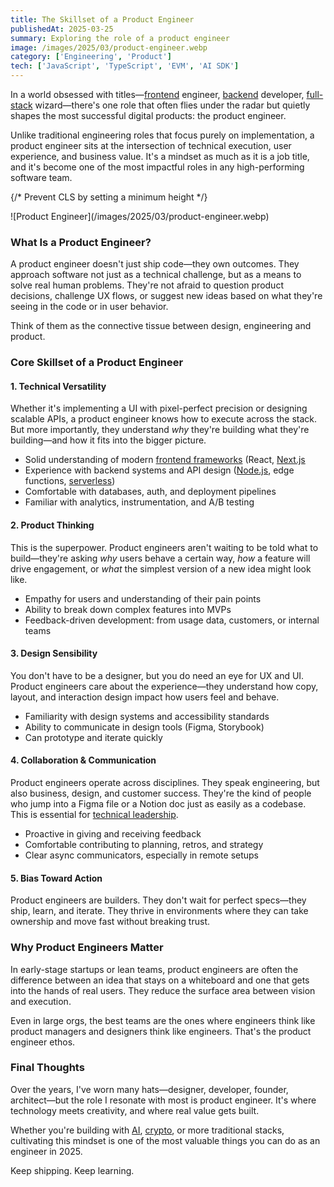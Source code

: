 ```yaml
---
title: The Skillset of a Product Engineer 
publishedAt: 2025-03-25
summary: Exploring the role of a product engineer
image: /images/2025/03/product-engineer.webp
category: ['Engineering', 'Product']
tech: ['JavaScript', 'TypeScript', 'EVM', 'AI SDK']
---
```


In a world obsessed with titles—[frontend](/frontend) engineer, [backend](/backend) developer, [full-stack](/fullstack) wizard—there's one role that often flies under the radar but quietly shapes the most successful digital products: the product engineer.

Unlike traditional engineering roles that focus purely on implementation, a product engineer sits at the intersection of technical execution, user experience, and business value. It's a mindset as much as it is a job title, and it's become one of the most impactful roles in any high-performing software team.

{/* Prevent CLS by setting a minimum height */}
<div style={{ minHeight: '300px' }}>
![Product Engineer](/images/2025/03/product-engineer.webp)
</div>

### What Is a Product Engineer?

A product engineer doesn't just ship code—they own outcomes. They approach software not just as a technical challenge, but as a means to solve real human problems. They're not afraid to question product decisions, challenge UX flows, or suggest new ideas based on what they're seeing in the code or in user behavior.

Think of them as the connective tissue between design, engineering and product.

### Core Skillset of a Product Engineer

#### 1. **Technical Versatility**
Whether it's implementing a UI with pixel-perfect precision or designing scalable APIs, a product engineer knows how to execute across the stack. But more importantly, they understand *why* they're building what they're building—and how it fits into the bigger picture.

- Solid understanding of modern [frontend frameworks](/tech) (React, [Next.js](/tech/next-j[js](/tech/javascript))
- Experience with backend systems and API design ([Node.js](/tech/node-js), edge functions, [serverless](/tech/serverless))
- Comfortable with databases, auth, and deployment pipelines
- Familiar with analytics, instrumentation, and A/B testing

#### 2. **Product Thinking**
This is the superpower. Product engineers aren't waiting to be told what to build—they're asking *why* users behave a certain way, *how* a feature will drive engagement, or *what* the simplest version of a new idea might look like.

- Empathy for users and understanding of their pain points
- Ability to break down complex features into MVPs
- Feedback-driven development: from usage data, customers, or internal teams

#### 3. **Design Sensibility**
You don't have to be a designer, but you do need an eye for UX and UI. Product engineers care about the experience—they understand how copy, layout, and interaction design impact how users feel and behave.

- Familiarity with design systems and accessibility standards
- Ability to communicate in design tools (Figma, Storybook)
- Can prototype and iterate quickly

#### 4. **Collaboration & Communication**
Product engineers operate across disciplines. They speak engineering, but also business, design, and customer success. They're the kind of people who jump into a Figma file or a Notion doc just as easily as a codebase. This is essential for [technical leadership](/lead).

- Proactive in giving and receiving feedback
- Comfortable contributing to planning, retros, and strategy
- Clear async communicators, especially in remote setups

#### 5. **Bias Toward Action**
Product engineers are builders. They don't wait for perfect specs—they ship, learn, and iterate. They thrive in environments where they can take ownership and move fast without breaking trust.

### Why Product Engineers Matter

In early-stage startups or lean teams, product engineers are often the difference between an idea that stays on a whiteboard and one that gets into the hands of real users. They reduce the surface area between vision and execution.

Even in large orgs, the best teams are the ones where engineers think like product managers and designers think like engineers. That's the product engineer ethos.

### Final Thoughts

Over the years, I've worn many hats—designer, developer, founder, architect—but the role I resonate with most is product engineer. It's where technology meets creativity, and where real value gets built.

Whether you're building with [AI](/ai), [crypto](/web3), or more traditional stacks, cultivating this mindset is one of the most valuable things you can do as an engineer in 2025.

Keep shipping. Keep learning. 